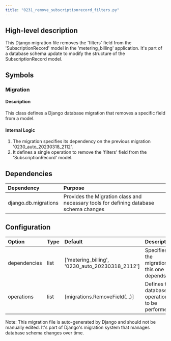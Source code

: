 ```yaml
---
title: "0231_remove_subscriptionrecord_filters.py"
---
```


## High-level description
This Django migration file removes the 'filters' field from the 'SubscriptionRecord' model in the 'metering_billing' application. It's part of a database schema update to modify the structure of the SubscriptionRecord model.

## Symbols

### Migration
#### Description
This class defines a Django database migration that removes a specific field from a model.

#### Internal Logic
1. The migration specifies its dependency on the previous migration '0230_auto_20230318_2112'.
2. It defines a single operation to remove the 'filters' field from the 'SubscriptionRecord' model.

## Dependencies
| Dependency | Purpose |
|:-----------|:--------|
| django.db.migrations | Provides the Migration class and necessary tools for defining database schema changes |

## Configuration
| Option | Type | Default | Description |
|:-------|:-----|:--------|:------------|
| dependencies | list | ['metering_billing', '0230_auto_20230318_2112'] | Specifies the migration this one depends on |
| operations | list | [migrations.RemoveField(...)] | Defines the database operations to be performed |

Note: This migration file is auto-generated by Django and should not be manually edited. It's part of Django's migration system that manages database schema changes over time.